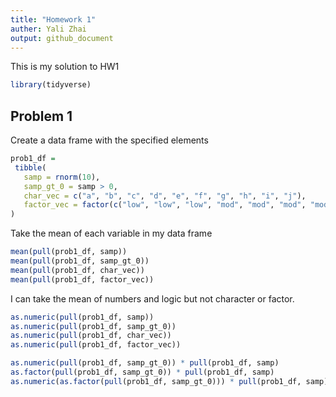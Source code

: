 ```yaml
---
title: "Homework 1"
auther: Yali Zhai
output: github_document
---
```


This is my solution to HW1

```r
library(tidyverse)
```

## Problem 1

Create a data frame with the specified elements

```r
prob1_df = 
 tibble(
   samp = rnorm(10),
   samp_gt_0 = samp > 0,
   char_vec = c("a", "b", "c", "d", "e", "f", "g", "h", "i", "j"),
   factor_vec = factor(c("low", "low", "low", "mod", "mod", "mod", "mod", "high", "high", "high"))
)

```

Take the mean of each variable in my data frame

```r
mean(pull(prob1_df, samp))
mean(pull(prob1_df, samp_gt_0))
mean(pull(prob1_df, char_vec))
mean(pull(prob1_df, factor_vec))
```

I can take the mean of numbers and logic but not character or factor.

```r
as.numeric(pull(prob1_df, samp))
as.numeric(pull(prob1_df, samp_gt_0))
as.numeric(pull(prob1_df, char_vec))
as.numeric(pull(prob1_df, factor_vec))
```

```r
as.numeric(pull(prob1_df, samp_gt_0)) * pull(prob1_df, samp)
as.factor(pull(prob1_df, samp_gt_0)) * pull(prob1_df, samp)
as.numeric(as.factor(pull(prob1_df, samp_gt_0))) * pull(prob1_df, samp)
```

